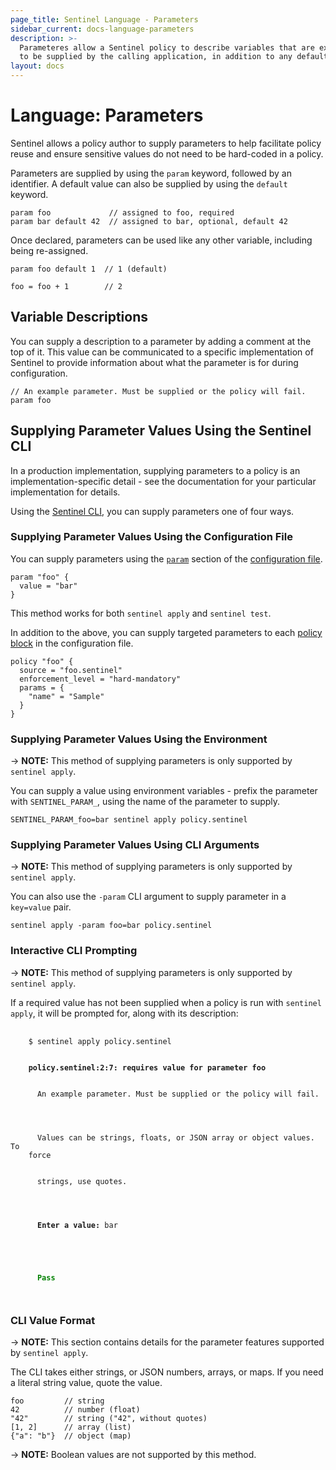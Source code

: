 ```yaml
---
page_title: Sentinel Language - Parameters
sidebar_current: docs-language-parameters
description: >-
  Parameteres allow a Sentinel policy to describe variables that are expected
  to be supplied by the calling application, in addition to any default value.
layout: docs
---
```


# Language: Parameters

Sentinel allows a policy author to supply parameters to help facilitate policy
reuse and ensure sensitive values do not need to be hard-coded in a policy.

Parameters are supplied by using the `param` keyword, followed by an identifier.
A default value can also be supplied by using the `default` keyword.

```sentinel
param foo             // assigned to foo, required
param bar default 42  // assigned to bar, optional, default 42
```

Once declared, parameters can be used like any other variable, including being
re-assigned.

```sentinel
param foo default 1  // 1 (default)

foo = foo + 1        // 2
```

## Variable Descriptions

You can supply a description to a parameter by adding a comment at the top of
it. This value can be communicated to a specific implementation of Sentinel to
provide information about what the parameter is for during configuration.

```sentinel
// An example parameter. Must be supplied or the policy will fail.
param foo
```

## Supplying Parameter Values Using the Sentinel CLI

In a production implementation, supplying parameters to a policy is an
implementation-specific detail - see the documentation for your particular
implementation for details.

Using the [Sentinel CLI](/sentinel/commands), you can supply parameters one of
four ways.

### Supplying Parameter Values Using the Configuration File

You can supply parameters using the
[`param`](/sentinel/configuration#parameters) section of the
[configuration file](/sentinel/configuration).

```hcl
param "foo" {
  value = "bar"
}
```

This method works for both `sentinel apply` and `sentinel test`.

In addition to the above, you can supply targeted parameters to each
[policy block](/sentinel/configuration#policies) in the configuration file.

```hcl
policy "foo" {
  source = "foo.sentinel"
  enforcement_level = "hard-mandatory"
  params = {
    "name" = "Sample"
  }
}
```

### Supplying Parameter Values Using the Environment

-> **NOTE:** This method of supplying parameters is only supported by `sentinel apply`.

You can supply a value using environment variables - prefix the parameter with
`SENTINEL_PARAM_`, using the name of the parameter to supply.

```plaintext
SENTINEL_PARAM_foo=bar sentinel apply policy.sentinel
```

### Supplying Parameter Values Using CLI Arguments

-> **NOTE:** This method of supplying parameters is only supported by `sentinel apply`.

You can also use the `-param` CLI argument to supply parameter in a `key=value`
pair.

```plaintext
sentinel apply -param foo=bar policy.sentinel
```

### Interactive CLI Prompting

-> **NOTE:** This method of supplying parameters is only supported by `sentinel apply`.

If a required value has not been supplied when a policy is run with `sentinel apply`, it will be prompted for, along with its description:

<pre>
  <code>
    $ sentinel apply policy.sentinel
    <br />
    <b>policy.sentinel:2:7: requires value for parameter foo</b>
    <br />
    &nbsp;&nbsp;An example parameter. Must be supplied or the policy will fail.
    <br />
    <br />
    &nbsp;&nbsp;Values can be strings, floats, or JSON array or object values. To
    force
    <br />
    &nbsp;&nbsp;strings, use quotes.
    <br />
    <br />
    &nbsp;&nbsp;<b>Enter a value:</b> bar
    <br />
    <br />
    <font color="green">
      <b>Pass</b>
    </font>
  </code>
</pre>

### CLI Value Format

-> **NOTE:** This section contains details for the parameter features supported by `sentinel apply`.

The CLI takes either strings, or JSON numbers, arrays, or maps. If you need a
literal string value, quote the value.

```sentinel
foo         // string
42          // number (float)
"42"        // string ("42", without quotes)
[1, 2]      // array (list)
{"a": "b"}  // object (map)
```

-> **NOTE:** Boolean values are not supported by this method.
